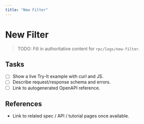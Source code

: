 ```yaml
---
title: "New Filter"
---
```


# New Filter

> TODO: Fill in authoritative content for `rpc/logs/new-filter`.

## Tasks
- [ ] Show a live Try-It example with curl and JS.
- [ ] Describe request/response schema and errors.
- [ ] Link to autogenerated OpenAPI reference.

## References
- Link to related spec / API / tutorial pages once available.
